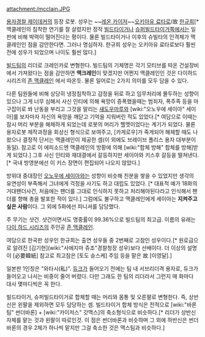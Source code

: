 attachment:/mcclain.JPG

[[용자경찰 제이데커]]의 등장 로봇. 성우는 ~~[[레온 카이저]]~~[[오키아유 료타로]]/故 [[한규희]][* 맥클레인의 침착한 연기를 잘 살렸지만 정작 [[빌드타이거]]나 [[슈퍼빌드타이거]]쪽에서는 일판에 비해 박력이 떨어진다는 평이다. 물론 빌드타이거나 이후의 슈빌타의 인격체가 맥클레인인 점을 감안한다면. 그러나 명심하자. 한규희 성우는 오키아유 료타로보다 훨씬 전에 성우가 되었으며 나이도 훨씬 많다.]

[[빌드팀]]의 리더로 크레인카로 변형한다.
빌드팀의 기체명은 각기 모티브를 따온 건설장비에서 가져왔다는 점을 감안하면 '''맥크레인'''이 맞겠지만 어쩐지 맥클레인인 것은 다이하드 시리즈의 [[존 맥클레인]] 에서 따온듯. 물론 일어로는 2가지 의미를 모두 담을 수 있다.

다른 팀원들에 비해 상당히 냉정침착하고 감정을 뒤로 하고 임무처리에 몰두하는 성향이 있으나 그게 너무 심해서 사신 인티에 의해 욕망이 증폭했을때는 범죄자, 폭주족 등을 마구잡이로 쏴 난동을 부리고 그것을 말리는 [[섀도우마루]]와 [wiki:"오노우에 세이아" 세이아]를 보자마자 자신의 욕망을 깨닫고 기억을 지워버린 적도 있었다.[* 여담으로 이때는 잠시 머리 부분을 해체하게 되었는데 로봇의 머리가 헬멧이었다는 계기가 되었다. 물론 용자로봇 제작과정을 회상신 형식으로 보여주고, [카게로우]가 죽게되어 해체할 때도 나왔으나 결정적 단서는 맥클레인이 제공한 셈(이 외에도 브레이브 폴리스 용자 대부분이 동일). 참고로 이 에피소드엔 맥클레인의 방황에 의해 [wiki:"합체 방해" 합체를 방해]받게 되었다.] 그후 사신 인티와 재대결에서 갈등하지만 세이아와 키스후 갈등을 떨쳐낸다.[* 국내 방영분에선 이 키스 장면이 편집되어 나오지 않았다.]

방위대 중대장인 [[오노우에 세이아]]와는 성향이 비슷해 친분을 쌓을 수 있었지만 생각의 유연성이 부족해서 그녀에게 걱정을 사기도 하고 대립도 있었다. [* 대표적 예가 18화의 거대팬더사건, 처음에는 팬더를 그대로 인식하지 못하고 처리해야된다라고 인식해서 팬더를 향해 총을 발포한 적이 있다.] 그럼에도 불구하고 맥클레인에게 세이아는 '''지켜주고 싶은 사람'''이다. 그 외에 5화에선 피니셔를 담당했다.

주 무기는 샷건. 샷건이면서도 명중률이 99.36%으로 빌드팀의 최고급. 이름의 유래는 [[다이 하드 시리즈]]의 주인공 [[존 맥클레인]].

여담으로 한국판 성우인 한규희는 출연 성우들 중 2번째로 고참인 성우이다.[* 원로급으로 알려진 [김기현](wiki:"사에지마 쥬조"경찰청장 성우)보다 선배이다. 더 이상의 설명이 [必要韓紙] 참고로 최고참은 [토도 슌스케] 주임 등을 맡은 故 [이영달].]

일본판 1인칭은 "와타시(私)". [[듀크(용자경찰 제이데커)|듀크]]가 들어오기 전에는 팀 내 서브리더격 용자로, 듀크가 들어오고 나서는 비중이 줄어 버렸다. 다만 그래도 한 팀의 리더라서 그런지 매 화마다 대사 몇마디씩은 꼭 한다.

빌드타이거, 슈퍼빌드타이거로 합체할 때는 머리와 몸통 및 오른팔로 변형한다. 즉, 상반신은 왼팔을 제외하면 모두 담당하는 셈. 빌드타이거 합체 방식은 전적으로 [wiki:"바론팀" 썬더바론] + [wiki:"카이저스" 갓맥스]의 축소형식으로 비슷하다.[* 리더가 상반신 자체를 맡는 것과 왼팔이 따로인것. 이 점은 썬더바론과 비슷하며 그 외에 하반신은 썬더바론의 경우 2체가 하나씩 맡지만 그걸 축소한 것은 맥스팀과 비슷하다.]
